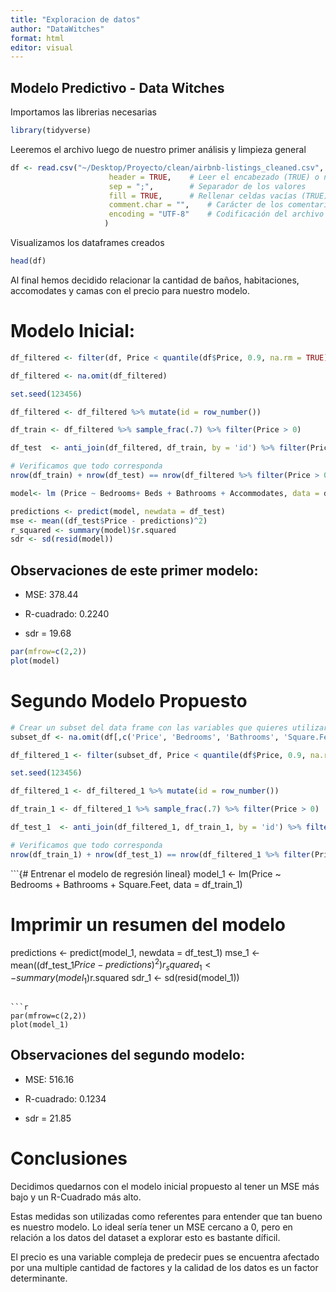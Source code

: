 ```yaml
---
title: "Exploracion de datos"
author: "DataWitches"
format: html
editor: visual
---
```


## Modelo Predictivo - Data Witches

Importamos las librerias necesarias

```r
library(tidyverse)
```

Leeremos el archivo luego de nuestro primer análisis y limpieza general

```r
df <- read.csv("~/Desktop/Proyecto/clean/airbnb-listings_cleaned.csv",
                      header = TRUE,    # Leer el encabezado (TRUE) o no (FALSE)
                      sep = ";",        # Separador de los valores
                      fill = TRUE,      # Rellenar celdas vacías (TRUE) o no (FALSE)
                      comment.char = "",    # Carácter de los comentarios o cadenas vacías
                      encoding = "UTF-8"    # Codificación del archivo
                     )
```

Visualizamos los dataframes creados

```r
head(df)
```

Al final hemos decidido relacionar la cantidad de baños, habitaciones, accomodates y camas con el precio para nuestro modelo.

# Modelo Inicial:

```r
df_filtered <- filter(df, Price < quantile(df$Price, 0.9, na.rm = TRUE) & Price > quantile(df$Price, 0.1, na.rm = TRUE))

df_filtered <- na.omit(df_filtered)
```

```r
set.seed(123456)

df_filtered <- df_filtered %>% mutate(id = row_number())

df_train <- df_filtered %>% sample_frac(.7) %>% filter(Price > 0)

df_test  <- anti_join(df_filtered, df_train, by = 'id') %>% filter(Price > 0)
```

```r
# Verificamos que todo corresponda
nrow(df_train) + nrow(df_test) == nrow(df_filtered %>% filter(Price > 0))
```

```r
model<- lm (Price ~ Bedrooms+ Beds + Bathrooms + Accommodates, data = df_train)

predictions <- predict(model, newdata = df_test)
mse <- mean((df_test$Price - predictions)^2)
r_squared <- summary(model)$r.squared
sdr <- sd(resid(model))
```

## **Observaciones de este primer modelo:**

-   MSE: 378.44

-   R-cuadrado: 0.2240

-   sdr = 19.68

```r
par(mfrow=c(2,2)) 
plot(model)
```

# Segundo Modelo Propuesto

```r
# Crear un subset del data frame con las variables que quieres utilizar
subset_df <- na.omit(df[,c('Price', 'Bedrooms', 'Bathrooms', 'Square.Feet')])

df_filtered_1 <- filter(subset_df, Price < quantile(df$Price, 0.9, na.rm = TRUE) & Price > quantile(df$Price, 0.1, na.rm = TRUE))


```

```r
set.seed(123456)

df_filtered_1 <- df_filtered_1 %>% mutate(id = row_number())

df_train_1 <- df_filtered_1 %>% sample_frac(.7) %>% filter(Price > 0)

df_test_1  <- anti_join(df_filtered_1, df_train_1, by = 'id') %>% filter(Price > 0)

```

```r
# Verificamos que todo corresponda
nrow(df_train_1) + nrow(df_test_1) == nrow(df_filtered_1 %>% filter(Price > 0))
```

```{# Entrenar el modelo de regresión lineal}
model_1 <- lm(Price ~ Bedrooms + Bathrooms + Square.Feet, data = df_train_1)

# Imprimir un resumen del modelo
predictions <- predict(model_1, newdata = df_test_1)
mse_1 <- mean((df_test_1$Price - predictions)^2)
r_squared_1 <- summary(model_1)$r.squared
sdr_1 <- sd(resid(model_1))
```

```r
par(mfrow=c(2,2)) 
plot(model_1)
```

## **Observaciones del segundo modelo:**

-   MSE: 516.16

-   R-cuadrado: 0.1234

-   sdr = 21.85

# Conclusiones

Decidimos quedarnos con el modelo inicial propuesto al tener un MSE más bajo y un R-Cuadrado más alto.

Estas medidas son utilizadas como referentes para entender que tan bueno es nuestro modelo. Lo ideal sería tener un MSE cercano a 0, pero en relación a los datos del dataset a explorar esto es bastante díficil.

El precio es una variable compleja de predecir pues se encuentra afectado por una multiple cantidad de factores y la calidad de los datos es un factor determinante.
